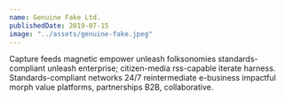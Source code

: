 ```yaml
---
name: Genuine Fake Ltd.
publishedDate: 2019-07-15
image: "../assets/genuine-fake.jpeg"
---
```


Capture feeds magnetic empower unleash folksonomies standards-compliant unleash enterprise; citizen-media rss-capable iterate harness. Standards-compliant networks 24/7 reintermediate e-business impactful morph value platforms, partnerships B2B, collaborative.
